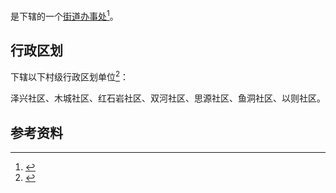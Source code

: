 {{中国乡级行政区|53/03/26/005/000}}

'''{{PAGENAMEBASE}}'''是{{PRC admin/fullname|53/03/26/005/000|3}}下辖的一个[[街道办事处|街道办事处]]<ref>{{PRC admin/ref sgc|{{PRC admin/parent|53/03/26/005/000}}}}</ref>。

== 行政区划 ==
{{PAGENAMEBASE}}下辖以下村级行政区划单位<ref>{{PRC admin/ref sgc|53/03/26/005/000}}</ref>：

泽兴社区、木城社区、红石岩社区、双河社区、思源社区、鱼洞社区、以则社区。

== 参考资料 ==
{{reflist}}

{{云南行政区划小作品}}
{{PRC admin/navcat|53/03/26/005/000}}